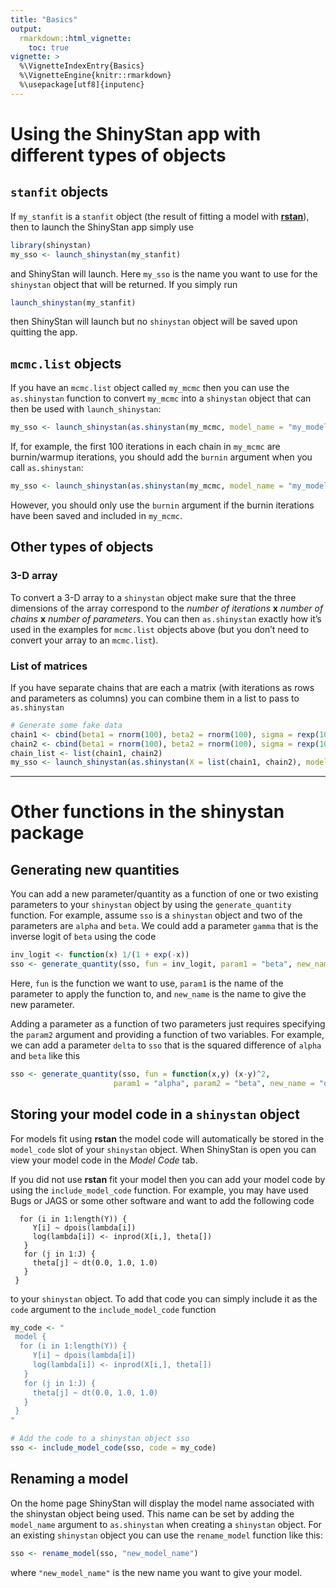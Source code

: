 ```yaml
---
title: "Basics"
output: 
  rmarkdown::html_vignette:
    toc: true    
vignette: >
  %\VignetteIndexEntry{Basics}
  %\VignetteEngine{knitr::rmarkdown}
  %\usepackage[utf8]{inputenc}
---
```


# Using the ShinyStan app with different types of objects

## `stanfit` objects

If `my_stanfit` is a `stanfit` object (the result of fitting a model with
[**rstan**](http://mc-stan.org)), then to launch the ShinyStan app simply use

```r
library(shinystan)
my_sso <- launch_shinystan(my_stanfit)
```

and ShinyStan will launch. Here `my_sso` is the name you want to use for the
`shinystan` object that will be returned. If you simply run

```r
launch_shinystan(my_stanfit)
```

then ShinyStan will launch but no `shinystan` object will be saved upon quitting
the app. 


## `mcmc.list` objects

If you have an `mcmc.list` object called `my_mcmc` then you can use the 
`as.shinystan` function to convert `my_mcmc` into a `shinystan` object that 
can then be used with `launch_shinystan`: 

```r
my_sso <- launch_shinystan(as.shinystan(my_mcmc, model_name = "my_model"))
```

If, for example, the first 100 iterations in each chain in `my_mcmc` are 
burnin/warmup iterations, you should add the `burnin` argument when you 
call `as.shinystan`:

```r
my_sso <- launch_shinystan(as.shinystan(my_mcmc, model_name = "my_model", burnin = 100))
```

However, you should only use the `burnin` argument if the burnin iterations have 
been saved and included in `my_mcmc`.   


## Other types of objects

### 3-D array

To convert a 3-D array to a `shinystan` object make sure that the three dimensions 
of the array correspond to the 
*number of iterations* **x** *number of chains*  **x** *number of parameters*. 
You can then `as.shinystan` exactly how it's used in the examples for `mcmc.list`
objects above (but you don't need to convert your array  to an `mcmc.list`).

### List of matrices

If you have separate chains that are each a matrix (with iterations as rows and
parameters as columns) you can combine them in a list to pass to `as.shinystan`

```r
# Generate some fake data
chain1 <- cbind(beta1 = rnorm(100), beta2 = rnorm(100), sigma = rexp(100))
chain2 <- cbind(beta1 = rnorm(100), beta2 = rnorm(100), sigma = rexp(100))
chain_list <- list(chain1, chain2)
my_sso <- launch_shinystan(as.shinystan(X = list(chain1, chain2), model_name = "my_model"))
```


******

# Other functions in the shinystan package

## Generating new quantities

You can add a new parameter/quantity as a function of one or two existing 
parameters to your `shinystan` object by using the `generate_quantity` function. 
For example, assume `sso` is a `shinystan` object and two of the parameters are
```alpha``` and ```beta```. We could add a parameter ```gamma``` that is the 
inverse logit of ```beta``` using the code

```r
inv_logit <- function(x) 1/(1 + exp(-x))
sso <- generate_quantity(sso, fun = inv_logit, param1 = "beta", new_name = "gamma")
```

Here, `fun` is the function we want to use, `param1` is the name of the parameter 
to apply the function to, and `new_name` is the name to give the new parameter. 

Adding a parameter as a function of two parameters just requires specifying the
`param2` argument and providing a function of two variables. For example, we can 
add a parameter `delta` to `sso` that is the squared difference of `alpha` and 
`beta` like this

```r
sso <- generate_quantity(sso, fun = function(x,y) (x-y)^2,
                       param1 = "alpha", param2 = "beta", new_name = "delta")
```


## Storing your model code in a `shinystan` object

For models fit using **rstan** the model code will 
automatically be stored in the `model_code` slot of your `shinystan` object. 
When ShinyStan is open you can view your model code in the *Model Code* tab. 

If you did not use **rstan** fit your model then you can add your model code 
by using the `include_model_code` function. For example, you may have used Bugs 
or JAGS or some other software and want to add the following code

```
  for (i in 1:length(Y)) {
     Y[i] ~ dpois(lambda[i])
     log(lambda[i]) <- inprod(X[i,], theta[])
   }
   for (j in 1:J) {
     theta[j] ~ dt(0.0, 1.0, 1.0)
   }
 }
```

to your `shinystan` object. To add that code you can simply include it as the 
`code` argument to the `include_model_code` function 

```r
my_code <- "
 model {
  for (i in 1:length(Y)) {
     Y[i] ~ dpois(lambda[i])
     log(lambda[i]) <- inprod(X[i,], theta[])
   }
   for (j in 1:J) {
     theta[j] ~ dt(0.0, 1.0, 1.0)
   }
 }
"

# Add the code to a shinystan object sso
sso <- include_model_code(sso, code = my_code)
```

## Renaming a model

On the home page ShinyStan will display the model name associated with the 
shinystan object being used. This name can be set by adding the `model_name`
argument to `as.shinystan` when creating a `shinystan` object. For an existing
`shinystan` object you can use the `rename_model` function like this:

```r
sso <- rename_model(sso, "new_model_name")
```

where `"new_model_name"` is the new name you want to give your model.



